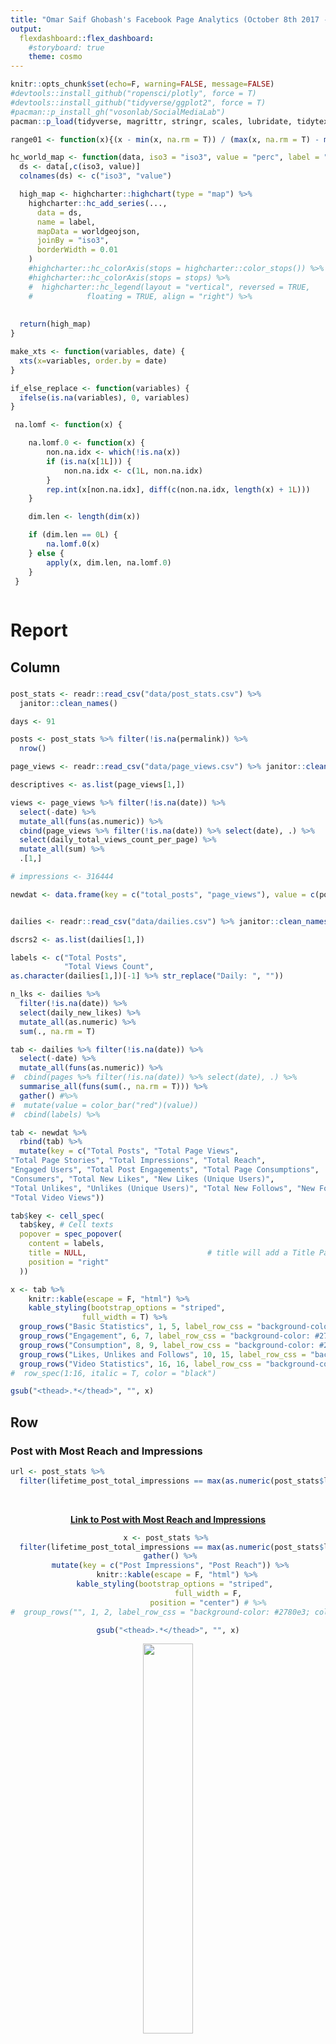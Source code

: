 ```yaml
---
title: "Omar Saif Ghobash's Facebook Page Analytics (October 8th 2017 - January 6th 2018)"
output: 
  flexdashboard::flex_dashboard:
    #storyboard: true
    theme: cosmo
---
```


```r
knitr::opts_chunk$set(echo=F, warning=FALSE, message=FALSE)
#devtools::install_github("ropensci/plotly", force = T)
#devtools::install_github("tidyverse/ggplot2", force = T)
#pacman::p_install_gh("vosonlab/SocialMediaLab")
pacman::p_load(tidyverse, magrittr, stringr, scales, lubridate, tidytext, tidyr, ggthemes, janitor, Rfacebook, plotly, DT, SocialMediaLab, geojsonio, geojsonlint, highcharter, xts, knitr, kableExtra, formattable)

range01 <- function(x){(x - min(x, na.rm = T)) / (max(x, na.rm = T) - min(x, na.rm = T))}

hc_world_map <- function(data, iso3 = "iso3", value = "perc", label = "", ...){
  ds <- data[,c(iso3, value)]
  colnames(ds) <- c("iso3", "value")

  high_map <- highcharter::highchart(type = "map") %>% 
    highcharter::hc_add_series(...,
      data = ds,
      name = label,
      mapData = worldgeojson,
      joinBy = "iso3",
      borderWidth = 0.01
    ) 
    #highcharter::hc_colorAxis(stops = highcharter::color_stops()) %>%  
    #highcharter::hc_colorAxis(stops = stops) %>%
    #  highcharter::hc_legend(layout = "vertical", reversed = TRUE,
    #            floating = TRUE, align = "right") %>% 
   
  
  return(high_map)
}

make_xts <- function(variables, date) {
  xts(x=variables, order.by = date)
}

if_else_replace <- function(variables) {
  ifelse(is.na(variables), 0, variables)
}

 na.lomf <- function(x) {

    na.lomf.0 <- function(x) {
        non.na.idx <- which(!is.na(x))
        if (is.na(x[1L])) {
            non.na.idx <- c(1L, non.na.idx)
        }
        rep.int(x[non.na.idx], diff(c(non.na.idx, length(x) + 1L)))
    }

    dim.len <- length(dim(x))

    if (dim.len == 0L) {
        na.lomf.0(x)
    } else {
        apply(x, dim.len, na.lomf.0)
    }
 }
 
```

Report {data-icon="fa-list"}
=========================================

Column {data-width=200}
-------------------------------------

###

<script>
$(document).ready(function(){
    $('[data-toggle="popover"]').popover(); 
});
</script>

```r
post_stats <- readr::read_csv("data/post_stats.csv") %>% 
  janitor::clean_names() 

days <- 91

posts <- post_stats %>% filter(!is.na(permalink)) %>% 
  nrow()

page_views <- readr::read_csv("data/page_views.csv") %>% janitor::clean_names()

descriptives <- as.list(page_views[1,])

views <- page_views %>% filter(!is.na(date)) %>% 
  select(-date) %>% 
  mutate_all(funs(as.numeric)) %>% 
  cbind(page_views %>% filter(!is.na(date)) %>% select(date), .) %>% 
  select(daily_total_views_count_per_page) %>% 
  mutate_all(sum) %>% 
  .[1,]

# impressions <- 316444

newdat <- data.frame(key = c("total_posts", "page_views"), value = c(posts, views))


dailies <- readr::read_csv("data/dailies.csv") %>% janitor::clean_names()

dscrs2 <- as.list(dailies[1,])

labels <- c("Total Posts", 
            "Total Views Count", 
as.character(dailies[1,])[-1] %>% str_replace("Daily: ", ""))

n_lks <- dailies %>% 
  filter(!is.na(date)) %>% 
  select(daily_new_likes) %>% 
  mutate_all(as.numeric) %>% 
  sum(., na.rm = T)

tab <- dailies %>% filter(!is.na(date)) %>% 
  select(-date) %>% 
  mutate_all(funs(as.numeric)) %>% 
#  cbind(pages %>% filter(!is.na(date)) %>% select(date), .) %>% 
  summarise_all(funs(sum(., na.rm = T))) %>% 
  gather() #%>% 
#  mutate(value = color_bar("red")(value))
#  cbind(labels) %>% 

tab <- newdat %>% 
  rbind(tab) %>% 
  mutate(key = c("Total Posts", "Total Page Views", 
"Total Page Stories", "Total Impressions", "Total Reach", 
"Engaged Users", "Total Post Engagements", "Total Page Consumptions", 
"Consumers", "Total New Likes", "New Likes (Unique Users)", 
"Total Unlikes", "Unlikes (Unique Users)", "Total New Follows", "New Follows (Unique Users)", 
"Total Video Views"))

tab$key <- cell_spec(
  tab$key, # Cell texts
  popover = spec_popover(
    content = labels,
    title = NULL,                           # title will add a Title Panel on top
    position = "right"
  )) 

x <- tab %>% 
    knitr::kable(escape = F, "html") %>%
    kable_styling(bootstrap_options = "striped", 
                full_width = T) %>%
  group_rows("Basic Statistics", 1, 5, label_row_css = "background-color: #2780e3; color: #fff;") %>% 
  group_rows("Engagement", 6, 7, label_row_css = "background-color: #2780e3; color: #fff;") %>% 
  group_rows("Consumption", 8, 9, label_row_css = "background-color: #2780e3; color: #fff;") %>%  
  group_rows("Likes, Unlikes and Follows", 10, 15, label_row_css = "background-color: #2780e3; color: #fff;") %>%   
  group_rows("Video Statistics", 16, 16, label_row_css = "background-color: #2780e3; color: #fff;") #%>%
#  row_spec(1:16, italic = T, color = "black")

gsub("<thead>.*</thead>", "", x)

```



Row {.tabset .tabset-fade}
-------------------------------------

### Post with Most Reach and Impressions


```r
url <- post_stats %>% 
  filter(lifetime_post_total_impressions == max(as.numeric(post_stats$lifetime_post_total_impressions), na.rm = T)) %>% select(permalink)
```

<br>
<center>
[**Link to Post with Most Reach and Impressions**](`r url`)


```r
x <- post_stats %>% 
  filter(lifetime_post_total_impressions == max(as.numeric(post_stats$lifetime_post_total_impressions), na.rm = T)) %>% select(lifetime_post_total_impressions, lifetime_post_total_reach) %>% 
  gather() %>% 
  mutate(key = c("Post Impressions", "Post Reach")) %>% 
    knitr::kable(escape = F, "html") %>%
    kable_styling(bootstrap_options = "striped", 
                  full_width = F,
                  position = "center") # %>%
#  group_rows("", 1, 2, label_row_css = "background-color: #2780e3; color: #fff;")

gsub("<thead>.*</thead>", "", x)
```

<img src = "images/most_reach_post.png" width = "40%" align = "middle"> 
</center>

### Post that Produced Most Stories

```r
url <- post_stats %>% 
  filter(lifetime_post_stories == max(as.numeric(post_stats$lifetime_post_stories), na.rm = T)) %>% select(permalink)
```


<br>
<center>
[**Link to Post that Produced Most Stories**](`r url`)



```r
x <- post_stats %>% 
  filter(lifetime_post_stories == max(as.numeric(post_stats$lifetime_post_stories), na.rm = T)) %>% select(lifetime_post_stories) %>% 
  gather() %>% 
  rbind(data.frame(key = c("likes", "comments"), value = c("783", "30"))) %>% 
  mutate(key = c("Stories Produced by Post", "Total Reactions to Post", "Total Comments")) %>% 
    knitr::kable(escape = F, "html") %>%
    kable_styling(bootstrap_options = "striped", 
                  full_width = F,
                  position = "center") # %>%
#  group_rows("", 1, 2, label_row_css = "background-color: #2780e3; color: #fff;")

gsub("<thead>.*</thead>", "", x)

#post_stats %>% 
#  filter(lifetime_post_stories == max(as.numeric(post_stats$lifetime_post_stories), na.rm = T)) %>% #select(permalink)

```

<img src = "images/most_stories.png" width = "40%" align = "middle"> 
</center>


### Post with Most Consumptions and Consumers

```r
url <- post_stats %>% 
  filter(lifetime_post_consumptions == max(as.numeric(post_stats$lifetime_post_consumptions), na.rm = T)) %>% select(permalink)
```
<br>
<center>
[**Link to Post with Most Consumptions and Consumers**](`r url`)

```r
x <- post_stats %>% 
  filter(lifetime_post_consumptions == max(as.numeric(post_stats$lifetime_post_consumptions), na.rm = T)) %>% select(lifetime_post_consumptions, lifetime_post_consumers) %>% 
  gather() %>% 
  mutate(key = c("Number of Clicks on Post", "The Number of People who Clicked")) %>% 
    knitr::kable(escape = F, "html") %>%
    kable_styling(bootstrap_options = "striped", 
                  full_width = F,
                  position = "center") # %>%
#  group_rows("", 1, 2, label_row_css = "background-color: #2780e3; color: #fff;")

gsub("<thead>.*</thead>", "", x)

#post_stats %>% 
#  filter(lifetime_post_stories == max(as.numeric(post_stats$lifetime_post_stories), na.rm = T)) %>% #select(permalink)

```

<img src = "images/most_consume.png" width = "40%" align = "middle"> 
</center>



### Post with Most Shares

<br>
<center>
[**Link to Post with Most Shares**](https://www.facebook.com/OmarSGhobash/posts/2019727301588989)

```r
load("data/postings.Rdata")

x <- postings %>% 
  filter(shares_count == max(as.numeric(postings$shares_count), na.rm = T)) %>% select(shares_count) %>% 
  gather() %>% 
  mutate(key = c("Total Shares")) %>% 
    knitr::kable(escape = F, "html") %>%
    kable_styling(bootstrap_options = "striped", 
                  full_width = F,
                  position = "center") # %>%
#  group_rows("", 1, 2, label_row_css = "background-color: #2780e3; color: #fff;")

gsub("<thead>.*</thead>", "", x)

#post_stats %>% 
#  filter(lifetime_post_stories == max(as.numeric(post_stats$lifetime_post_stories), na.rm = T)) %>% #select(permalink)

post_likes <- sum(postings$likes_count)
post_comments_count <- sum(postings$comments_count)
```

<img src = "images/shares.png" width = "40%" align = "middle"> 
</center>


Row {data-width=180}
-----------------------------------------------------------------------

### New Page Likes per Day

```r
flexdashboard::valueBox(round(n_lks / days), icon = "fa-thumbs-o-up", color = "#2780e3")
```

### Engaged Users per Day

```r
flexdashboard::valueBox(round(22735 / days), icon = "fa-user", color = "#2780e3")
```


### Reached Users per Day

```r
flexdashboard::valueBox(round(185502 / days), icon = "fa-users", color = "#2780e3")
```



### Posts per Day

```r

flexdashboard::valueBox(round(posts / days), icon = "fa-pencil", color = "#2780e3")
```

### Likes per Post

```r

flexdashboard::valueBox(round(post_likes / posts), icon = "fa-thumbs-o-up", color = "#2780e3")
```



### Comments per Post

```r
flexdashboard::valueBox(round(post_comments_count / posts), icon = "fa-comments", color = "#2780e3")
```



Likes, Follows and Reach by Age and Gender {data-navmenu="Audience by Age and Gender"}
=========================================

Column {.tabset .tabset-fade}
-------------------------------------

###

```r

agender_likes <- readr::read_csv("data/agender_likes.csv") %>% janitor::clean_names()

agenders <- colnames(agender_likes)[-1] %>% str_extract(".......$") 

agenders[7] <- "f_f_65"
agenders[14] <- "m_m_65"
agenders[20] <- "u_u_65"

colnames(agender_likes) <- c("date", agenders)

agender_likes %<>% 
  filter(!is.na(date)) %>% 
  select(-u_13_17, -u_25_34, -u_35_44, -u_45_54, -u_55_64, -u_u_65) %>% 
  gather("agender", "Likes", -date) 

genders <- agender_likes$agender %>% str_split("_") %>% 
  as.data.frame %>% janitor::clean_names()

agender_likes$Gender <- as.character(as_vector(genders[1,]))
agender_likes$Age <- paste0(as.character(as_vector(genders[2,])), "-", as.character(as_vector(genders[3,])))



gg_dat <- agender_likes %>%
  mutate(Age = case_when(
    Age == "f-65" ~ "65+",
    Age == "m-65" ~ "65+",
    TRUE ~ as.character(Age)
  )) %>% 
  mutate(Likes = as.numeric(Likes)) %>% 
  mutate(Likes = ifelse(Gender == "f", -Likes, Likes)) %>% 
  mutate(Gender = ifelse(Gender == "f", "Female", "Male")) %>% 
  mutate(Gender = fct_rev(factor(Gender))) 

gg_plot <- gg_dat %>% 
ggplot(aes(x=Age, y=Likes, fill=Gender)) + 
  geom_bar(stat="identity", position="identity", aes(x=Age, y=Likes, fill=Gender)) + 
  geom_bar(stat="identity", position="identity") + 
  theme(legend.position="bottom") +
  ggthemes::theme_hc() +
  ggthemes::scale_fill_fivethirtyeight() +
  ggtitle("Total Page Likes by Gender and Age") +
  xlab("Age Groups") +
  ylab("Likes") + 
  guides(fill=guide_legend(title="")) + coord_flip()

  plotly::ggplotly(gg_plot, height = 735)  %>%
  layout(legend = list(x = 0.7, y = 0.9, font = list(size = 18)))


```

Column {.tabset .tabset-fade}
-------------------------------------

###

```r

agender_follows <- readr::read_csv("data/agender_follows.csv") %>% janitor::clean_names()

agenders <- colnames(agender_follows)[-1] %>% str_extract(".......$") 

agenders[7] <- "f_f_65"
agenders[14] <- "m_m_65"
agenders[20] <- "u_u_65"

colnames(agender_follows) <- c("date", agenders)

agender_follows %<>% 
  filter(!is.na(date)) %>% 
  select(-u_13_17, -u_25_34, -u_35_44, -u_45_54, -u_55_64, -u_u_65) %>% 
  gather("agender", "Follows", -date) 

genders <- agender_follows$agender %>% str_split("_") %>% 
  as.data.frame %>% janitor::clean_names()

agender_follows$Gender <- as.character(as_vector(genders[1,]))
agender_follows$Age <- paste0(as.character(as_vector(genders[2,])), "-", as.character(as_vector(genders[3,])))



gg_dat <- agender_follows %>%
  mutate(Age = case_when(
    Age == "f-65" ~ "65+",
    Age == "m-65" ~ "65+",
    TRUE ~ as.character(Age)
  )) %>% 
  mutate(Follows = as.numeric(Follows)) %>% 
  mutate(Follows = ifelse(Gender == "f", -Follows, Follows)) %>% 
  mutate(Gender = ifelse(Gender == "f", "Female", "Male")) %>% 
  mutate(Gender = fct_rev(factor(Gender))) 

gg_plot <- gg_dat %>% 
ggplot(aes(x=Age, y=Follows, fill=Gender)) + 
  geom_bar(stat="identity", position="identity", aes(x=Age, y=Follows, fill=Gender)) + 
  geom_bar(stat="identity", position="identity") + 
  theme(legend.position="bottom") +
  ggthemes::theme_hc() +
  ggthemes::scale_fill_fivethirtyeight() +
  ggtitle("Total Page Follows by Gender and Age") +
  xlab("Age Groups") +
  ylab("Follows") + 
  guides(fill=guide_legend(title="")) + coord_flip()

  plotly::ggplotly(gg_plot, height = 735)  %>%
  layout(legend = list(x = 0.7, y = 0.9, font = list(size = 18)))


```

Column {.tabset .tabset-fade}
-------------------------------------

###

```r
daily_reach_demos <- readr::read_csv("data/daily_reach_demos.csv") %>% janitor::clean_names()


agenders <- colnames(daily_reach_demos)[-1] %>% str_extract(".......$") 

agenders[7] <- "f_f_65"
agenders[14] <- "m_m_65"
agenders[20] <- "u_u_65"

colnames(daily_reach_demos) <- c("date", agenders)

daily_reach_demos %<>% 
  filter(!is.na(date)) %>% 
  select(-u_13_17, -u_18_24, -u_25_34, -u_35_44, -u_45_54, -cs_u_65, -u_u_65) %>% 
  gather("agender", "Reach", -date) 

genders <- daily_reach_demos$agender %>% str_split("_") %>% 
  as.data.frame %>% janitor::clean_names()

daily_reach_demos$Gender <- as.character(as_vector(genders[1,]))
daily_reach_demos$Age <- paste0(as.character(as_vector(genders[2,])), "-", as.character(as_vector(genders[3,])))



gg_dat <- daily_reach_demos %>%
  mutate(Age = case_when(
    Age == "f-65" ~ "65+",
    Age == "m-65" ~ "65+",
    TRUE ~ as.character(Age)
  )) %>% 
  mutate(Reach = as.numeric(Reach)) %>% 
  mutate(Reach = ifelse(Gender == "f", -Reach, Reach)) %>% 
  mutate(Gender = ifelse(Gender == "f", "Female", "Male")) %>% 
  mutate(Gender = fct_rev(factor(Gender))) 

gg_plot <- gg_dat %>% 
ggplot(aes(x=Age, y=Reach, fill=Gender)) + 
  geom_bar(stat="identity", position="identity", aes(x=Age, y=Reach, fill=Gender)) + 
  geom_bar(stat="identity", position="identity") + 
  theme(legend.position="bottom") +
  ggthemes::theme_hc() +
  ggthemes::scale_fill_fivethirtyeight() +
  ggtitle("Page Reach by Gender and Age") +
  xlab("Age Groups") +
  ylab("Unique Users") + 
  guides(fill=guide_legend(title="")) + coord_flip()

  plotly::ggplotly(gg_plot, height = 735)  %>%
  layout(legend = list(x = 0.7, y = 0.9, font = list(size = 18)))

```





Facebook Page Likes {data-navmenu="Page Impact"}
=========================================

Column {.tabset .tabset-fade}
-------------------------------------

### Total - Facebook Page Likes

```r
like_offensive <- readr::read_csv("data/like_offensive.csv") %>% janitor::clean_names()

descriptives <- as.list(like_offensive[1,])

like_offensive %<>% filter(!is.na(date)) %>% 
  select(-date) %>% 
  mutate_all(funs(as.numeric)) %>% 
  cbind(like_offensive %>% filter(!is.na(date)) %>% select(date), .)

highchart(type = "stock")  %>%
  #hc_add_series(sent_total, color = "blue") %>% 
  #hc_credits(enabled = TRUE) %>%
  #hc_exporting(enabled = TRUE) 
#  hc_add_series(
#  make_xts(cumsum_reach$daily_total_reach, cumsum_reach$date), 
#  name = "Total Reach", type = "line", color = "darkblue"
#  ) %>% 
  hc_add_series(
  make_xts(like_offensive$lifetime_total_likes, like_offensive$date), 
  name = "Total Likes", type = "area", color = "red"
  ) %>% 
  hc_add_series(
  make_xts(like_offensive$lifetime_total_follows, like_offensive$date), 
  name = "Total Follows", type = "area", color = "green"
  ) %>% 
#  hc_add_series(
#  make_xts(cumsum_reach$daily_viral_reach, cumsum_reach$date), 
#  name = "Total Viral Reach", type = "area", color = "grey"
#  )    %>%
  hc_add_theme(hc_theme_smpl()) %>%
  hc_legend(enabled = T, align = "right", verticalAlign = "top",
            layout = "vertical", x = -50, y = 30, 
            floating = T, itemStyle = list(
            color = 'black',
            fontSize = "13px"
   )) %>% 
  hc_rangeSelector(enabled = T, buttons = list(
    list(type = 'all', text = 'All'),
    list(type = 'month', count = 3, text = '3M'),
    list(type = 'month', count = 2, text = '2M'),
    list(type = 'month', count = 1, text = '1M'),
    list(type = 'week', count = 2, text = '2Wks'),
    list(type = 'week', count = 1, text = '1Wk')
  )) %>% 
  hc_exporting(
    enabled = TRUE
  ) %>% 
  hc_plotOptions(area = list(
    stacking = "normal",
    lineColor = "#666666",
    lineWidth = 1,
    marker = list(
      lineWidth = 1,
      lineColor = "666666"
    )
  ))



```

### Daily - Facebook Page Likes

```r


highchart(type = "stock")  %>%
  #hc_add_series(sent_total, color = "blue") %>% 
  #hc_credits(enabled = TRUE) %>%
  #hc_exporting(enabled = TRUE) 
  hc_add_series(
  make_xts(like_offensive$daily_new_likes, like_offensive$date), 
  name = "Daily New Likes", type = "line", color = "darkblue"
  ) %>% 
  hc_add_series(
  make_xts(like_offensive$daily_unlikes, like_offensive$date), 
  name = "Daily Unlikes", type = "line", color = "red"
  ) %>% 
  hc_add_series(
  make_xts(like_offensive$daily_new_follows, like_offensive$date), 
  name = "Daily New Follows", type = "line", color = "green"
  ) %>% 
  hc_add_series(
  make_xts(like_offensive$daily_new_unfollows, like_offensive$date), 
  name = "Daily Unfollows", type = "line", color = "grey"
  )    %>%
  hc_add_theme(hc_theme_smpl()) %>%
  hc_legend(enabled = T, align = "right", verticalAlign = "top",
            layout = "vertical", x = -50, y = 30, 
            floating = T, itemStyle = list(
            color = 'black',
            fontSize = "13px"
   )) %>% 
  hc_rangeSelector(enabled = T, buttons = list(
    list(type = 'all', text = 'All'),
    list(type = 'month', count = 3, text = '3M'),
    list(type = 'month', count = 2, text = '2M'),
    list(type = 'month', count = 1, text = '1M'),
    list(type = 'week', count = 2, text = '2Wks'),
    list(type = 'week', count = 1, text = '1Wk')
  )) %>% 
  hc_exporting(
    enabled = TRUE
  )

```



Column {data-width=280}
-------------------------------------

### Descriptives

*Click on the Names in the Legend to enable/disable their visualization in the chart*

*Legend:*

**(Daily) Total Likes**

The number of people who have liked your Page (Total Count)

**(Daily) Total Unlikes**

The number of Unlikes of your Page (Total Count)

**(Daily) Total Follows**

The number of people who have liked your Page (Total Count)

**(Daily) Total Unfollows**

The number of Unlikes of your Page (Total Count)



Impressions of Facebook Page {data-navmenu="Page Impact"}
=========================================


Column {.tabset .tabset-fade}
-------------------------------------

### Total - Impressions of Facebook Page

```r

impressions <- readr::read_csv("data/impressions.csv") %>% janitor::clean_names()

descriptives <- as.list(impressions[1,])

impressions %<>% filter(!is.na(date)) %>% 
  select(-date) %>% 
  mutate_all(funs(as.numeric)) %>% 
  cbind(impressions %>% filter(!is.na(date)) %>% select(date), .)

cumsum_impressions <- impressions %>% 
  mutate_if(.predicate = is.numeric, .funs = if_else_replace) %>% 
  mutate_if(.predicate = is.numeric, .funs = cumsum)


highchart(type = "stock")  %>%
  #hc_add_series(sent_total, color = "blue") %>% 
  #hc_credits(enabled = TRUE) %>%
  #hc_exporting(enabled = TRUE) 
#  hc_add_series(
#  make_xts(cumsum_impressions$daily_total_impressions, cumsum_impressions$date), 
#  name = "Total Impressions", type = "line", color = "darkblue"
#  ) %>% 
  hc_add_series(
  make_xts(cumsum_impressions$daily_paid_impressions, cumsum_impressions$date), 
  name = "Total Paid Impressions", type = "area", color = "red"
  ) %>% 
  hc_add_series(
  make_xts(cumsum_impressions$daily_organic_impressions, cumsum_impressions$date), 
  name = "Total Organic Impressions", type = "area", color = "green"
  ) %>% 
  hc_add_series(
  make_xts(cumsum_impressions$daily_viral_impressions, cumsum_impressions$date), 
  name = "Total Viral Impressions", type = "area", color = "grey"
  )    %>%
  hc_add_theme(hc_theme_smpl()) %>%
  hc_legend(enabled = T, align = "right", verticalAlign = "top",
            layout = "vertical", x = -50, y = 30, 
            floating = T, itemStyle = list(
            color = 'black',
            fontSize = "13px"
   )) %>% 
  hc_rangeSelector(enabled = T, buttons = list(
    list(type = 'all', text = 'All'),
    list(type = 'month', count = 3, text = '3M'),
    list(type = 'month', count = 2, text = '2M'),
    list(type = 'month', count = 1, text = '1M'),
    list(type = 'week', count = 2, text = '2Wks'),
    list(type = 'week', count = 1, text = '1Wk')
  )) %>% 
  hc_exporting(
    enabled = TRUE
  ) %>% 
  hc_plotOptions(area = list(
    stacking = "normal",
    lineColor = "#666666",
    lineWidth = 1,
    marker = list(
      lineWidth = 1,
      lineColor = "666666"
    )
  ))



```


### Daily - Impressions of Facebook Page



```r



highchart(type = "stock")  %>%
  #hc_add_series(sent_total, color = "blue") %>% 
  #hc_credits(enabled = TRUE) %>%
  #hc_exporting(enabled = TRUE) 
  hc_add_series(
  make_xts(impressions$daily_total_impressions, impressions$date), 
  name = "Daily Total Impressions", type = "line", color = "darkblue"
  ) %>% 
  hc_add_series(
  make_xts(impressions$daily_paid_impressions, impressions$date), 
  name = "Daily Paid Impressions", type = "line", color = "red"
  ) %>% 
  hc_add_series(
  make_xts(impressions$daily_organic_impressions, impressions$date), 
  name = "Daily Organic Impressions", type = "line", color = "green"
  ) %>% 
  hc_add_series(
  make_xts(impressions$daily_viral_impressions, impressions$date), 
  name = "Daily Viral Impressions", type = "line", color = "grey"
  )    %>%
  hc_add_theme(hc_theme_smpl()) %>%
  hc_legend(enabled = T, align = "right", verticalAlign = "top",
            layout = "vertical", x = -50, y = 30, 
            floating = T, itemStyle = list(
            color = 'black',
            fontSize = "13px"
   )) %>% 
  hc_rangeSelector(enabled = T, buttons = list(
    list(type = 'all', text = 'All'),
    list(type = 'month', count = 3, text = '3M'),
    list(type = 'month', count = 2, text = '2M'),
    list(type = 'month', count = 1, text = '1M'),
    list(type = 'week', count = 2, text = '2Wks'),
    list(type = 'week', count = 1, text = '1Wk')
  )) %>% 
  hc_exporting(
    enabled = TRUE
  )


```

Column {data-width=280}
-------------------------------------

### Descriptives

*Click on the Names in the Legend to enable/disable their visualization in the chart*


*Legend:*

**(Daily) Total Impressions**

The number of impressions seen of any content associated with your Page. (Total Count)

**(Daily) Paid Impressions**

The number of impressions of a Sponsored Story or Ad pointing to your Page. (Total Count)

**(Daily) Organic Impressions**

The number of times your posts were seen in News Feed or ticker or on visits to your Page. These impressions can be by people who have liked your Page and people who haven't. (Total Count)

**(Daily) Viral Impressions**

The number of impressions of a story published by a friend about your Page. These stories include liking your Page, posting to your Page's Wall, liking, commenting on or sharing one of your Page posts, answering a Question you posted, RSVPing to one of your events, mentioning your Page, phototagging your Page or checking in at your Place. (Total Count)


```r
# 
# post_stats <- readr::read_csv("data/post_stats.csv") %>% janitor::clean_names()
# 
# dscrs1 <- as.list(post_stats[1,])
# 
# post_stats %<>% filter(!is.na(permalink)) 
# 
# impressives <- post_stats %>% 
#   select(lifetime_post_total_impressions, 
#          lifetime_post_paid_impressions, 
#          lifetime_post_organic_impressions, 
#          lifetime_post_viral_impressions) %>% 
#   mutate_all(as.numeric) %>% 
#   mutate_all(sum) 

impressives <- cumsum_impressions %>% 
   .[nrow(cumsum_impressions),2:5]

colnames(impressives) <- c("Total Impressions", "Total Paid Impressions", "Total Organic Impressions", "Total Viral Impressions")

impressives %<>% 
#  .[1,] %>% 
  gather() 

colnames(impressives) <- c("Measure", "Total Number (October 8th 2017 - January 6th 2018)")

knitr::kable(impressives)

plot_dat <- impressives[-1,] %>% 
  mutate(perc = round(`Total Number (October 8th 2017 - January 6th 2018)`/sum(`Total Number (October 8th 2017 - January 6th 2018)`)*100,2))



#pos <- c(2, 23, 66) + 5

#cumsum(plot_dat$perc) - (0.5 * plot_dat$perc) - 20



# plot_dat %>% 
# ggplot(aes(x = 1, y = perc, fill = Measure)) + 
#     #geom_bar(position = "fill",stat = "identity") +
#     # or:
#      geom_bar(position = position_fill(), stat = "identity") +
#     scale_y_continuous(labels = percent_format()) +
#   theme_hc() +
# #  viridis::scale_fill_viridis(discrete = T, option = "C") +
#   scale_fill_manual(values = c("#4DD946DF", "#FA3A3AE9", "#616161E0"))  +
# 
#   coord_flip() + 
# #  coord_fixed(xlim = 0.25) +
#   geom_text(data=plot_dat,
#             aes(x = 1, 
#                 y = pos*0.01, 
#                 label = paste0(perc,"%")),
#                size = 4, color = "black") +
#   theme(axis.title.y=element_blank(),
#         axis.title.x=element_blank(),
#         axis.text.y=element_blank(),
#         axis.ticks.y=element_blank(),
#         legend.position = "top") + 
#   guides(fill=guide_legend(title="Impression by Type"))

#plotly::ggplotly(width = 500, height = 200)
  
 ax <- list(
   title = "",
   zeroline = FALSE,
   showline = FALSE,
   showticklabels = FALSE,
   showgrid = FALSE
 )
 
 m <- list(
   l = 10,
   r = 10,
   b = 20,
   t = 30,
   pad = 0
 )
 
 plotly::plot_ly(plot_dat, 
                 x = ~perc, 
                 y = ~1, 
                 orientation = 'h', 
                 type = 'bar',
                 color = ~Measure,
                 text = ~perc, 
                 hoverinfo = 'text') %>% 
 plotly::layout(legend = 
                  list(orientation = 'v'),
                title = "Percentage (%)",
                xaxis = 
                  list(title = ''),
                yaxis = ax,
                barmode = "stack", 
                autosize = F, width = 600, height = 130, margin = m) 

# prc_chart <- post_stats %>% 
#   select(lifetime_post_total_impressions, 
#          lifetime_post_paid_impressions, 
#          lifetime_post_organic_impressions, 
#          lifetime_post_viral_impressions) %>% 
#   mutate_all(as.numeric) %>% 
#   mutate_all(sum) %>% 
#   mutate(lifetime_post_paid_impressions = round(100*lifetime_post_paid_impressions/
#                                                   lifetime_post_total_impressions,2)) %>% 
#   mutate(lifetime_post_organic_impressions = round(100*lifetime_post_organic_impressions/
#                                                      lifetime_post_total_impressions,2)) %>% 
#   mutate(lifetime_post_viral_impressions = round(100*lifetime_post_viral_impressions/
#                                                    lifetime_post_total_impressions,2)) %>% 
#   select(-lifetime_post_total_impressions)
# 
# 
# colnames(prc_chart) <- c("Daily Paid Impressions", "Daily Organic Impressions", "Daily Viral # Impressions")
# 
# prc_chart %<>% 
#   .[1,] 
# 
# 
# 
# 
#  highchart() %>%
#   hc_xAxis(categories = "%",
#            title = "Percentages") %>% 
#   hc_add_series(data = prc_chart$`Daily Organic Impressions`,
#                 name = "Daily Organic Impressions") %>%   
#   hc_add_series(data = prc_chart$`Daily Paid Impressions`,
#                 name = "Daily Paid Impressions") %>%  
#   hc_add_series(data = prc_chart$`Daily Viral Impressions`,
#                 name = "Daily Viral Impressions") %>%    
#   hc_chart(type = "bar") %>%
#   hc_plotOptions(series = list(stacking = "percent")) %>%
#   hc_yAxis(title = list(text = "Percentage")) %>%
#   hc_legend(reversed = TRUE) %>% 
#   hc_add_theme(hc_theme_smpl()) %>% 
#   hc_size(300, 200)  %>%
#   hc_legend(enabled = T, align = "center", verticalAlign = "top",
#             layout = "vertical"
#    )
 
```




Reach of Facebook Page  {data-navmenu="Page Impact"}
=========================================

Column {.tabset .tabset-fade}
-------------------------------------

### Total - Impressions of Facebook Page

```r
reach <- readr::read_csv("data/reach.csv") %>% janitor::clean_names()

descriptives <- as.list(reach[1,])

reach %<>% filter(!is.na(date)) %>% 
  select(-date) %>% 
  mutate_all(funs(as.numeric)) %>% 
  cbind(reach %>% filter(!is.na(date)) %>% select(date), .)

cumsum_reach <- reach %>% 
  mutate_if(.predicate = is.numeric, .funs = if_else_replace) %>% 
  mutate_if(.predicate = is.numeric, .funs = cumsum)


highchart(type = "stock")  %>%
  #hc_add_series(sent_total, color = "blue") %>% 
  #hc_credits(enabled = TRUE) %>%
  #hc_exporting(enabled = TRUE) 
#  hc_add_series(
#  make_xts(cumsum_reach$daily_total_reach, cumsum_reach$date), 
#  name = "Total Reach", type = "line", color = "darkblue"
#  ) %>% 
  hc_add_series(
  make_xts(cumsum_reach$daily_paid_reach, cumsum_reach$date), 
  name = "Total Paid Reach", type = "area", color = "red"
  ) %>% 
  hc_add_series(
  make_xts(cumsum_reach$daily_organic_reach, cumsum_reach$date), 
  name = "Total Organic Reach", type = "area", color = "green"
  ) %>% 
  hc_add_series(
  make_xts(cumsum_reach$daily_viral_reach, cumsum_reach$date), 
  name = "Total Viral Reach", type = "area", color = "grey"
  )    %>%
  hc_add_theme(hc_theme_smpl()) %>%
  hc_legend(enabled = T, align = "right", verticalAlign = "top",
            layout = "vertical", x = -50, y = 30, 
            floating = T, itemStyle = list(
            color = 'black',
            fontSize = "13px"
   )) %>% 
  hc_rangeSelector(enabled = T, buttons = list(
    list(type = 'all', text = 'All'),
    list(type = 'month', count = 3, text = '3M'),
    list(type = 'month', count = 2, text = '2M'),
    list(type = 'month', count = 1, text = '1M'),
    list(type = 'week', count = 2, text = '2Wks'),
    list(type = 'week', count = 1, text = '1Wk')
  )) %>% 
  hc_exporting(
    enabled = TRUE
  ) %>% 
  hc_plotOptions(area = list(
    stacking = "normal",
    lineColor = "#666666",
    lineWidth = 1,
    marker = list(
      lineWidth = 1,
      lineColor = "666666"
    )
  ))



```

### Daily - Reach of Facebook Page

```r


highchart(type = "stock")  %>%
  #hc_add_series(sent_total, color = "blue") %>% 
  #hc_credits(enabled = TRUE) %>%
  #hc_exporting(enabled = TRUE) 
  hc_add_series(
  make_xts(reach$daily_total_reach, reach$date), 
  name = "Daily Total Reach", type = "line", color = "darkblue"
  ) %>% 
  hc_add_series(
  make_xts(reach$daily_paid_reach, reach$date), 
  name = "Daily Paid Reach", type = "line", color = "red"
  ) %>% 
  hc_add_series(
  make_xts(reach$daily_organic_reach, reach$date), 
  name = "Daily Organic Reach", type = "line", color = "green"
  ) %>% 
  hc_add_series(
  make_xts(reach$daily_viral_reach, reach$date), 
  name = "Daily Viral Reach", type = "line", color = "grey"
  )    %>%
  hc_add_theme(hc_theme_smpl()) %>%
  hc_legend(enabled = T, align = "right", verticalAlign = "top",
            layout = "vertical", x = -50, y = 30, 
            floating = T, itemStyle = list(
            color = 'black',
            fontSize = "13px"
   )) %>% 
  hc_rangeSelector(enabled = T, buttons = list(
    list(type = 'all', text = 'All'),
    list(type = 'month', count = 3, text = '3M'),
    list(type = 'month', count = 2, text = '2M'),
    list(type = 'month', count = 1, text = '1M'),
    list(type = 'week', count = 2, text = '2Wks'),
    list(type = 'week', count = 1, text = '1Wk')
  )) %>% 
  hc_exporting(
    enabled = TRUE
  )

```

Column {data-width=280}
-------------------------------------

### Descriptives

*Click on the Names in the Legend to enable/disable their visualization in the chart*

*Legend:*

**(Daily) Total Reach**

The number of people who have seen any content associated with your Page. (Unique Users)

**(Daily) Paid Reach**

The number of people who saw a sponsored story or ad pointing to your Page. (Unique Users)

**(Daily) Organic Reach**

The number of people who visited your Page, or saw your Page or one of its posts in news feed or ticker. These can be people who have liked your Page and people who haven't. (Unique Users)

**(Daily) Viral Reach**

The number of people who saw your Page or one of its posts from a story shared by a friend. These stories include liking your Page, posting to your Page's timeline, liking, commenting on or sharing one of your Page posts, answering a question you posted, responding to one of your events, mentioning your Page, tagging your Page in a photo or checking in at your location. (Unique Users)

```r
reaching <- cumsum_reach %>% 
   .[nrow(cumsum_reach),2:5]

colnames(reaching) <- c("Total Reach", "Total Paid Reach", "Total Organic Reach", "Total Viral Reach")

reaching %<>% 
#  .[1,] %>% 
  gather() 

colnames(reaching) <- c("Measure", "Total Number (October 8th 2017 - January 6th 2018)")

knitr::kable(reaching)

plot_dat <- reaching[-1,] %>% 
  mutate(perc = round(`Total Number (October 8th 2017 - January 6th 2018)`/sum(`Total Number (October 8th 2017 - January 6th 2018)`)*100,2))



#pos <- c(2, 23, 66) + 5

#cumsum(plot_dat$perc) - (0.5 * plot_dat$perc) - 20
  
 ax <- list(
   title = "",
   zeroline = FALSE,
   showline = FALSE,
   showticklabels = FALSE,
   showgrid = FALSE
 )
 
 m <- list(
   l = 10,
   r = 10,
   b = 20,
   t = 30,
   pad = 0
 )
 
 plotly::plot_ly(plot_dat, 
                 x = ~perc, 
                 y = ~1, 
                 orientation = 'h', 
                 type = 'bar',
                 color = ~Measure,
                 text = ~perc, 
                 hoverinfo = 'text') %>% 
 plotly::layout(legend = 
                  list(orientation = 'v'),
                title = "Percentage (%)",
                xaxis = 
                  list(title = ''),
                yaxis = ax,
                barmode = "stack", 
                autosize = F, width = 600, height = 130, margin = m) 
```


Consumers and Consumption  {data-navmenu="Page Impact"}
=========================================

Column {.tabset .tabset-fade}
-------------------------------------

### Total - Consumers and Consumption on Facebook Page

```r
pages <- readr::read_csv("data/pages.csv") %>% janitor::clean_names()

dscrs2 <- as.list(pages[1,])

pages %<>% filter(!is.na(date)) %>% 
  select(-date) %>% 
  mutate_all(funs(as.numeric)) %>% 
  cbind(pages %>% filter(!is.na(date)) %>% select(date), .)

cumsums <- pages %>% 
  mutate_if(.predicate = is.numeric, .funs = if_else_replace) %>% 
  mutate_if(.predicate = is.numeric, .funs = cumsum)


highchart(type = "stock")  %>%
  #hc_add_series(sent_total, color = "blue") %>% 
  #hc_credits(enabled = TRUE) %>%
  #hc_exporting(enabled = TRUE) 
  hc_add_series(
  make_xts(cumsums$daily_page_consumptions, cumsums$date), 
  name = "Total Page Consumptions", type = "area", color = "red"
  ) %>% 
  hc_add_series(
  make_xts(cumsums$daily_total_consumers, cumsums$date), 
  name = "Total Consumers", type = "area", color = "green"
  ) %>% 
  hc_add_theme(hc_theme_smpl()) %>%
  hc_legend(enabled = T, align = "right", verticalAlign = "top",
            layout = "vertical", x = -50, y = 30, 
            floating = T, itemStyle = list(
            color = 'black',
            fontSize = "13px"
   )) %>% 
  hc_rangeSelector(enabled = T, buttons = list(
    list(type = 'all', text = 'All'),
    list(type = 'month', count = 3, text = '3M'),
    list(type = 'month', count = 2, text = '2M'),
    list(type = 'month', count = 1, text = '1M'),
    list(type = 'week', count = 2, text = '2Wks'),
    list(type = 'week', count = 1, text = '1Wk')
  )) %>% 
  hc_exporting(
    enabled = TRUE
  ) %>% 
  hc_plotOptions(area = list(
    stacking = "normal",
    lineColor = "#666666",
    lineWidth = 1,
    marker = list(
      lineWidth = 1,
      lineColor = "666666"
    )
  ))


```

### Daily - Consumers and Consumption on Facebook Page

```r

highchart(type = "stock")  %>%
  #hc_add_series(sent_total, color = "blue") %>% 
  #hc_credits(enabled = TRUE) %>%
  #hc_exporting(enabled = TRUE) 
  hc_add_series(
  make_xts(pages$daily_page_consumptions, pages$date), 
  name = "Daily Page Consumptions", type = "line", color = "red"
  ) %>% 
  hc_add_series(
  make_xts(pages$daily_total_consumers, pages$date), 
  name = "Daily Total Consumers", type = "area", color = "green"
  ) %>% 
  hc_add_theme(hc_theme_smpl()) %>%
  hc_legend(enabled = T, align = "right", verticalAlign = "top",
            layout = "vertical", x = -50, y = 30, 
            floating = T, itemStyle = list(
            color = 'black',
            fontSize = "13px"
   )) %>% 
  hc_rangeSelector(enabled = T, buttons = list(
    list(type = 'all', text = 'All'),
    list(type = 'month', count = 3, text = '3M'),
    list(type = 'month', count = 2, text = '2M'),
    list(type = 'month', count = 1, text = '1M'),
    list(type = 'week', count = 2, text = '2Wks'),
    list(type = 'week', count = 1, text = '1Wk')
  )) %>% 
  hc_exporting(
    enabled = TRUE
  )
```

Column {data-width=180}
-------------------------------------

### Descriptives

*Click on the Names in the Legend to enable/disable their visualization in the chart*

*Legend:*

**(Daily) Page Consumptions**

The number of clicks on any of your content. Stories generated without clicks on page content (e.g., liking the page in Timeline) are not included. (Total Count)

**(Daily) Page Consumers**

The number of people who clicked on any of your content. Stories that are created without clicking on Page content (ex, liking the Page from timeline) are not included. (Unique Users)


```r
pages <- readr::read_csv("data/pages.csv") %>% janitor::clean_names()

dscrs2 <- as.list(pages[1,])

pages %<>% filter(!is.na(date)) %>% 
  select(-date) %>% 
  mutate_all(funs(as.numeric)) %>% 
  cbind(pages %>% filter(!is.na(date)) %>% select(date), .)



highchart() %>% 
  hc_xAxis(categories = lubridate::as_date(pages$date)) %>% 
  hc_add_series(name = "Daily Page Stories", data = pages$daily_page_stories, color = "red") %>% 
  hc_add_series(name = "Daily Total Impressions", data = pages$daily_total_impressions, color = "red") %>% 
  hc_add_series(name = "Daily Total Reach", data = pages$daily_total_reach, color = "red") %>% 
  hc_add_series(name = "Daily Total Consumers", data = pages$daily_total_consumers, color = "red") %>% 
  hc_add_series(name = "Daily Page Consumptions", data = pages$daily_page_consumptions) %>% 
  hc_add_series(name = "Daily Post Engagements", data = pages$daily_post_engagements) %>%
  hc_add_series(name = "Daily Page Engaged Users", data = pages$daily_page_engaged_users) %>%
  hc_add_series(name = "Daily New Likes", data = pages$daily_new_likes) %>%
  hc_add_series(name = "Daily Unlikes", data = pages$daily_unlikes) %>%
  hc_add_series(name = "Daily New Follows", data = pages$daily_new_follows) %>%
  hc_add_series(name = "Daily Total Video Views", data = pages$daily_new_follows) %>%
  hc_add_theme(hc_theme_smpl()) %>%
  hc_legend(align = "right", verticalAlign = "top",
            layout = "vertical", x = -40, y = 80, 
            floating = T, itemStyle = list(
            color = 'black',
            fontSize = "13px"
   )) #%>% 
#  hc_rangeSelector(enabled = T, buttons = list(
#    list(type = 'all', text = 'All'),
#    list(type = 'month', count = 1, text = 'Month'),
#    list(type = 'week', count = 2, text = '2 Weeks'),
#    list(type = 'week', count = 1, text = '1 Week'),
#    list(type = 'day', count = 3, text = '3 Days')
#  ))


# highchart() %>% 
#   hc_chart(type = "line") %>% 
#   hc_add_series_df_tidy(data = dat, group = grp, values = value)

  
```

Engagement and Engaged Users  {data-navmenu="Page Impact"}
=========================================

Column {.tabset .tabset-fade}
-------------------------------------

### Total - Engagement and Engaged Users on Facebook Page

```r


dscrs2 <- as.list(pages[1,])




highchart(type = "stock")  %>%
  #hc_add_series(sent_total, color = "blue") %>% 
  #hc_credits(enabled = TRUE) %>%
  #hc_exporting(enabled = TRUE) 
  hc_add_series(
  make_xts(cumsums$daily_post_engagements, cumsums$date), 
  name = "Page Engagement", type = "area", color = "red"
  ) %>% 
  hc_add_series(
  make_xts(cumsums$daily_page_engaged_users, cumsums$date), 
  name = "Total Engagers", type = "area", color = "green"
  ) %>% 
  hc_add_theme(hc_theme_smpl()) %>%
  hc_legend(enabled = T, align = "right", verticalAlign = "top",
            layout = "vertical", x = -50, y = 30, 
            floating = T, itemStyle = list(
            color = 'black',
            fontSize = "13px"
   )) %>% 
  hc_rangeSelector(enabled = T, buttons = list(
    list(type = 'all', text = 'All'),
    list(type = 'month', count = 3, text = '3M'),
    list(type = 'month', count = 2, text = '2M'),
    list(type = 'month', count = 1, text = '1M'),
    list(type = 'week', count = 2, text = '2Wks'),
    list(type = 'week', count = 1, text = '1Wk')
  )) %>% 
  hc_exporting(
    enabled = TRUE
  ) %>% 
  hc_plotOptions(area = list(
    stacking = "normal",
    lineColor = "#666666",
    lineWidth = 1,
    marker = list(
      lineWidth = 1,
      lineColor = "666666"
    )
  ))



```

### Daily - Engagement and Engaged Users on Facebook Page

```r

highchart(type = "stock")  %>%
  #hc_add_series(sent_total, color = "blue") %>% 
  #hc_credits(enabled = TRUE) %>%
  #hc_exporting(enabled = TRUE) 
  hc_add_series(
  make_xts(pages$daily_post_engagements, pages$date), 
  name = "Page Engagement", type = "line", color = "red"
  ) %>% 
  hc_add_series(
  make_xts(pages$daily_page_engaged_users, pages$date), 
  name = "Total Engagers", type = "area", color = "green"
  ) %>% 
  hc_add_theme(hc_theme_smpl()) %>%
  hc_legend(enabled = T, align = "right", verticalAlign = "top",
            layout = "vertical", x = -50, y = 30, 
            floating = T, itemStyle = list(
            color = 'black',
            fontSize = "13px"
   )) %>% 
  hc_rangeSelector(enabled = T, buttons = list(
    list(type = 'all', text = 'All'),
    list(type = 'month', count = 3, text = '3M'),
    list(type = 'month', count = 2, text = '2M'),
    list(type = 'month', count = 1, text = '1M'),
    list(type = 'week', count = 2, text = '2Wks'),
    list(type = 'week', count = 1, text = '1Wk')
  )) %>% 
  hc_exporting(
    enabled = TRUE
  )
```

Column {data-width=180}
-------------------------------------

### Descriptives

*Click on the Names in the Legend to enable/disable their visualization in the chart*

*Legend:*

**(Daily) Page Engagement**

The number of times people have engaged with your posts through like, comments and shares and more.

**(Daily) Page Engaged Users**

The number of people who engaged with your Page. Engagement includes any click or story created. (Unique Users).


Video Views on Facebook Page  {data-navmenu="Page Impact"}
=========================================

Column {.tabset .tabset-fade}
-------------------------------------

### Total - Video Views on Facebook Page

```r

videos_views <- readr::read_csv("data/videos_views.csv") %>% janitor::clean_names()

descriptives <- as.list(videos_views[1,])

videos_views %<>% filter(!is.na(date)) %>% 
  select(-date) %>% 
  mutate_all(funs(as.numeric)) %>% 
  cbind(reach %>% filter(!is.na(date)) %>% select(date), .)

cumsum_video <- videos_views %>% 
  mutate_if(.predicate = is.numeric, .funs = if_else_replace) %>% 
  mutate_if(.predicate = is.numeric, .funs = cumsum)


highchart(type = "stock")  %>%
  #hc_add_series(sent_total, color = "blue") %>% 
  #hc_credits(enabled = TRUE) %>%
  #hc_exporting(enabled = TRUE) 
#  hc_add_series(
#  make_xts(cumsum_reach$daily_total_reach, cumsum_reach$date), 
#  name = "Total Reach", type = "line", color = "darkblue"
#  ) %>% 
  hc_add_series(
  make_xts(cumsum_video$daily_total_promoted_views, cumsum_video$date), 
  name = "Total Promoted Video Views", type = "area", color = "red"
  ) %>% 
  hc_add_series(
  make_xts(cumsum_video$daily_total_organic_views, cumsum_video$date), 
  name = "Total Organic Video Views", type = "area", color = "green"
  )    %>%
  hc_add_theme(hc_theme_smpl()) %>%
  hc_legend(enabled = T, align = "right", verticalAlign = "top",
            layout = "vertical", x = -50, y = 30, 
            floating = T, itemStyle = list(
            color = 'black',
            fontSize = "13px"
   )) %>% 
  hc_rangeSelector(enabled = T, buttons = list(
    list(type = 'all', text = 'All'),
    list(type = 'month', count = 3, text = '3M'),
    list(type = 'month', count = 2, text = '2M'),
    list(type = 'month', count = 1, text = '1M'),
    list(type = 'week', count = 2, text = '2Wks'),
    list(type = 'week', count = 1, text = '1Wk')
  )) %>% 
  hc_exporting(
    enabled = TRUE
  ) %>% 
  hc_plotOptions(area = list(
    stacking = "normal",
    lineColor = "#666666",
    lineWidth = 1,
    marker = list(
      lineWidth = 1,
      lineColor = "666666"
    )
  ))



```

### Daily - Video Views on Facebook Page

```r


highchart(type = "stock")  %>%
  #hc_add_series(sent_total, color = "blue") %>% 
  #hc_credits(enabled = TRUE) %>%
  #hc_exporting(enabled = TRUE) 
  hc_add_series(
  make_xts(videos_views$daily_total_video_views, videos_views$date), 
  name = "Daily Total Views", type = "line", color = "darkblue"
  ) %>% 
  hc_add_series(
  make_xts(videos_views$daily_total_promoted_views, videos_views$date), 
  name = "Daily Promoted Video Views", type = "line", color = "red"
  ) %>% 
  hc_add_series(
  make_xts(videos_views$daily_total_organic_views, videos_views$date), 
  name = "Daily Organic Video Views", type = "line", color = "green"
  ) %>% 
  hc_add_theme(hc_theme_smpl()) %>%
  hc_legend(enabled = T, align = "right", verticalAlign = "top",
            layout = "vertical", x = -50, y = 30, 
            floating = T, itemStyle = list(
            color = 'black',
            fontSize = "13px"
   )) %>% 
  hc_rangeSelector(enabled = T, buttons = list(
    list(type = 'all', text = 'All'),
    list(type = 'month', count = 3, text = '3M'),
    list(type = 'month', count = 2, text = '2M'),
    list(type = 'month', count = 1, text = '1M'),
    list(type = 'week', count = 2, text = '2Wks'),
    list(type = 'week', count = 1, text = '1Wk')
  )) %>% 
  hc_exporting(
    enabled = TRUE
  )

```



Column {data-width=280}
-------------------------------------

### Descriptives

*Click on the Names in the Legend to enable/disable their visualization in the chart*

*Legend:*

**(Daily) Total Video Views**

Total number of times videos have been viewed for more than 3 seconds. (Total Count).

**(Daily) Promoted Video Views**

Number of times a promoted video has been viewed for more than 3 seconds (Total Count).

**(Daily) Organic Videos**

Number of times a video has been viewed due to organic reach (Total Count)

```r
viewing <- cumsum_video %>% 
   .[nrow(cumsum_video),2:4]

colnames(viewing) <- c("Total Video Views", "Total Promoted Video Views", "Total Organic Video Views")

viewing %<>% 
#  .[1,] %>% 
  gather() 

colnames(viewing) <- c("Measure", "Total Number (October 8th 2017 - January 6th 2018)")

knitr::kable(viewing)

plot_dat <- viewing[-1,] %>% 
  mutate(perc = round(`Total Number (October 8th 2017 - January 6th 2018)`/sum(`Total Number (October 8th 2017 - January 6th 2018)`)*100,2))



#pos <- c(2, 23, 66) + 5

#cumsum(plot_dat$perc) - (0.5 * plot_dat$perc) - 20
  
 ax <- list(
   title = "",
   zeroline = FALSE,
   showline = FALSE,
   showticklabels = FALSE,
   showgrid = FALSE
 )
 
 m <- list(
   l = 10,
   r = 10,
   b = 20,
   t = 30,
   pad = 0
 )
 
 plotly::plot_ly(plot_dat, 
                 x = ~perc, 
                 y = ~1, 
                 orientation = 'h', 
                 type = 'bar',
                 color = ~Measure,
                 text = ~perc, 
                 hoverinfo = 'text') %>% 
 plotly::layout(legend = 
                  list(orientation = 'v'),
                title = "Percentage (%)",
                xaxis = 
                  list(title = ''),
                yaxis = ax,
                barmode = "stack", 
                autosize = F, width = 600, height = 130, margin = m) 
```






Total Page Likes {data-navmenu="Maps"}
=========================================


```r

cntry_likes <- readr::read_csv("data/cntry_likes.csv") %>% janitor::clean_names()

city_likes <- readr::read_csv("data/city_likes.csv")


city_likes <- city_likes %>% filter(!is.na(Date))# %>% 
 # select(-Date)

cities_likes <- colnames(city_likes) %>% str_replace("Lifetime Likes by City - ", "")

library(ggmap) 

#gg_codes <- geocode(cities_likes)
#
#cities_likes %<>% 
#  cbind(gg_codes) 
#
#colnames(cities_likes) <- c("city", "lon", "lat")
#cities_likes <- cities_likes[-1,]
#save(cities_likes, file ="data/cities_likes.Rdata")

load("data/cities_likes.Rdata")

city_likes %<>%  
  mutate(`Lifetime Likes by City - 6 October City, Giza Governorate, Egypt` = as.numeric(`Lifetime Likes by City - 6 October City, Giza Governorate, Egypt`)) %>% 
  mutate_if(.predicate = is.numeric, .funs =  na.lomf) %>% 
  .[nrow(city_likes),] %>% 
  gather("city",  "likes", -Date) %>% 
  select(-Date) %>% 
  mutate(likes = as.numeric(likes)) %>% 
#  group_by(city) %>% 
#  summarise(reach = sum(reach, na.rm = T)) %>% 
  mutate(city = colnames(city_likes %>%  select(-Date)) %>% str_replace("Lifetime Likes by City - ", "")) %>% 
  left_join(cities_likes, by = "city") %>% 
  rename(z = likes) %>% 
  rename(name = city)


#dscrs4 <- as.list(cntry_likes[1,])

stops <- data.frame(
  q = 0:5/5,
  #c = viridis::viridis(6, option = "A"),
  c = c(#"#f7fcf5",
#"#e5f5e0",
#"#c7e9c0",
"#a1d99b",
    "#74c476",
    "#41ab5d",
"#238b45",
"#006d2c",
"#00441b"),
  stringsAsFactors = FALSE
) %>% highcharter::list_parse2()

cntry_likes %<>% filter(!is.na(date)) 

cntry <- colnames(cntry_likes)[-1] %>% str_extract("..$") %>% 
  countrycode::countrycode("iso2c", "country.name") 

#cntry[134] <- "Kosovo"

cntry <- c("date", cntry)

colnames(cntry_likes) <- cntry

cntry_likes %<>% 
  mutate(`United Arab Emirates` = as.numeric(`United Arab Emirates`)) %>% 
  mutate_if(.predicate = is.numeric, .funs =  na.lomf) %>% 
  .[nrow(cntry_likes),]


cntry_likes %<>% 
  gather("cntry", "likes", -date) %>% 
  mutate(likes = as.numeric(likes)) %>% 
  mutate(iso3 = countrycode::countrycode(cntry, "country.name", "iso3c"))

total <- 10981 #cntry_likes %>% select(likes) %>% sum()

cntry_likes %>% 
  select(iso3, likes) %>% 
#  group_by(iso3) %>% 
#  summarize(follows = sum(follows, na.rm = T)) %>% 
  hc_world_map(
    iso3 = "iso3", 
    value = "likes",
    nullColor = "lightgrey",
                borderWidth = 0
  ) %>%
  highcharter::hc_colorAxis(stops = stops) %>%
  highcharter::hc_title(
    text = paste0("Total Page Likes (",total, " on January 6th 2018)")
  ) %>% 
  highcharter::hc_subtitle(text = "Based on Data from Omar Saif Ghobash's Facebook page.") %>%
#  highcharter::hc_credits(enabled = TRUE, text = "Based on Data from Omar Saif Ghobash's Facebook page") %>% 
  highcharter::hc_add_theme(highcharter::hc_theme_smpl()) %>% 
  highcharter::hc_mapNavigation(enabled = TRUE) %>% 
  hc_add_series(data = na.omit(city_likes), type = "mapbubble",
                minSize = 0, maxSize = 30,
                name = "City") %>% 
  hc_exporting(
    enabled = TRUE
  )




```

Total Page Follows  {data-navmenu="Maps"}
=========================================


```r
cntry_follows <- readr::read_csv("data/cntry_follows.csv") %>% janitor::clean_names()

city_follows <- readr::read_csv("data/city_follows.csv")


city_follows <- city_follows %>% filter(!is.na(Date))# %>% 
 # select(-Date)
# 
# cities_follows <- colnames(city_follows) %>% str_replace("Lifetime Follows by City - ", "")
# 
# library(ggmap) 
# 
# gg_codes <- geocode(cities_follows)
# 
# cities_follows %<>% 
#   cbind(gg_codes) 
# 
# colnames(cities_follows) <- c("city", "lon", "lat")
# cities_follows <- cities_follows[-1,]
# save(cities_follows, file ="data/cities_follows.Rdata")

load("data/cities_follows.Rdata")

city_follows %<>%  
  mutate(`Lifetime Follows by City - 6 October City, Giza Governorate, Egypt` = as.numeric(`Lifetime Follows by City - 6 October City, Giza Governorate, Egypt`)) %>% 
  mutate_if(.predicate = is.numeric, .funs =  na.lomf) %>% 
  .[nrow(city_follows),] %>% 
  gather("city",  "follows", -Date) %>% 
  select(-Date) %>% 
  mutate(follows = as.numeric(follows)) %>% 
#  group_by(city) %>% 
#  summarise(reach = sum(reach, na.rm = T)) %>% 
  mutate(city = colnames(city_follows %>%  select(-Date)) %>% str_replace("Lifetime Follows by City - ", "")) %>% 
  left_join(cities_follows, by = "city") %>% 
  rename(z = follows) %>% 
  rename(name = city)


cntry_follows %<>% filter(!is.na(date)) 

cntry <- colnames(cntry_follows)[-1] %>% str_extract("..$") %>% 
  countrycode::countrycode("iso2c", "country.name") 

#cntry[134] <- "Kosovo"

cntry <- c("date", cntry)

colnames(cntry_follows) <- cntry



cntry_follows %<>% 
  mutate(`United Arab Emirates` = as.numeric(`United Arab Emirates`)) %>% 
  mutate_if(.predicate = is.numeric, .funs =  na.lomf) %>% 
  .[nrow(cntry_follows),]


cntry_follows %<>% 
  gather("cntry", "follows", -date) %>% 
  mutate(follows = as.numeric(follows)) %>% 
  mutate(iso3 = countrycode::countrycode(cntry, "country.name", "iso3c"))

total <- 11047 #cntry_follows %>% select(follows) %>%  sum()

cntry_follows %>% 
  select(iso3, follows) %>% 
#  group_by(iso3) %>% 
#  summarize(follows = sum(follows, na.rm = T)) %>% 
  hc_world_map(
    iso3 = "iso3", 
    value = "follows",
    nullColor = "lightgrey",
                borderWidth = 0
  ) %>%
  highcharter::hc_colorAxis(stops = stops) %>%
  highcharter::hc_title(
    text = paste0("Total Page Follows (",total, " on January 6th 2018)")
  ) %>% 
  highcharter::hc_subtitle(text = "Based on Data from Omar Saif Ghobash's Facebook page.") %>%
#  highcharter::hc_credits(enabled = TRUE, text = "Based on Data from Omar Saif Ghobash's Facebook page") %>% 
  highcharter::hc_add_theme(highcharter::hc_theme_smpl()) %>% 
  highcharter::hc_mapNavigation(enabled = TRUE) %>% 
  hc_add_series(data = na.omit(city_follows), type = "mapbubble",
                minSize = 0, maxSize = 30,
                name = "City") %>% 
  hc_exporting(
    enabled = TRUE
  ) 



```

Total Page Reach {data-navmenu="Maps" data-commentary-width=560}
=========================================



```r
cntry_daily_reach <- readr::read_csv("data/cntry_daily_reach.csv") %>% janitor::clean_names()

# dscrs3 <- as.list(cntry_daily_reach[1,])

cntry_daily_reach %<>% filter(!is.na(date)) 

cntry <- colnames(cntry_daily_reach)[-1] %>% str_extract("..$") %>% 
  countrycode::countrycode("iso2c", "country.name") 

cntry[134] <- "Kosovo"

cntry <- c("date", cntry)

colnames(cntry_daily_reach) <- cntry

cntry_daily_reach %<>% 
  gather("cntry", "reach", -date) %>% 
  mutate(reach = as.numeric(reach)) %>% 
  group_by(cntry) %>% 
  summarise(reach = sum(reach, na.rm = T)) %>% 
  mutate(reach = ifelse(is.nan(reach), NA, reach)) %>% 
  mutate(
    iso3 = countrycode::countrycode(
      cntry, 
      origin = "country.name", 
      destination = "iso3c"))

```

```r

# weekly <- cntry_daily_reach %>% 
#   mutate(wks = lubridate::week(date)) %>% 
#   group_by(wks) %>% 
#   arrange(date) %>% 
#   slice(1) %>% 
#   select(date, wks)
# 
# cntry_weekly_reach <- cntry_daily_reach %>% 
#   mutate(wks = lubridate::week(date)) %>% 
#   group_by(wks, cntry) %>% 
#   summarise(reach = sum(reach, na.rm = T)) %>% 
#   mutate(reach = ifelse(is.nan(reach), NA, reach)) %>% 
#   left_join(weekly, by = "wks") %>% 
#   mutate(
#     iso3 = countrycode::countrycode(
#       cntry, 
#       origin = "country.name", 
#       destination = "iso3c"))
```

```r

data(worldgeojson, package = "highcharter")

city_daily_reach <- readr::read_csv("data/city_daily_reach.csv") 

city_daily_reach <- city_daily_reach %>% filter(!is.na(Date)) #%>% 
  #select(-Date)

cities <- city_daily_reach %>% select(-Date) %>% 
        colnames() %>% str_replace("Daily Reach by City - ", "")

#devtools::install_github("geonames","barryrowlingson")

GNsearch_all <- function(x) {  
  res <- geonames::GNsearch(q=x, username = "favstats")  
  return(bind_rows(res[1,])) 
}

#gg_codes <- stringi::stri_enc_toutf8(cities) %>% 
#  map(GNsearch_all) %>% bind_rows()
#
#cities %<>% 
#  cbind(gg_codes) 
#

#cities <- gg_codes %>% 
#  select(name, lng, lat) 

#colnames(cities) <- c("city", "lon", "lat")
#
#save(cities, file = "data/cities.Rdata")

#save(gg_codes, file = "data/gg_codes.Rdata")
load("data/gg_codes.Rdata")

cities <- gg_codes %>% 
  cbind(cities)


load("data/cities.Rdata")

city_daily_reach %<>% 
  gather("name",  "reach", -Date) %>% 
  select(-Date) %>% 
  mutate(reach = as.numeric(reach)) %>% 
  group_by(name) %>% 
  summarise(reach = sum(reach, na.rm = T)) %>% 
  mutate(name = cities$name) %>% 
  left_join(cities, by = "name")  %>% 
  rename(z = reach) %>% 
  mutate(name = case_when(
    name == "Rye" ~ "New York",
    TRUE ~ name
  ))

city_daily_reach %>% 
  mutate(iso3 = countrycode::countrycode(countryName, "country.name", "iso3c")) %>% 
  select(iso3, z) %>% 
  na.omit() %>% 
  group_by(iso3) %>% 
  summarise(z = sum(z, na.rm = T)) %>% 
  left_join(cntry_daily_reach, by = "iso3") %>% 
  mutate(reach = z + reach) %>% 
  select(iso3, reach) %>% 
  group_by(iso3) %>% 
  summarize(reach = sum(reach, na.rm = T)) %>% 
  hc_world_map(
    iso3 = "iso3", 
    value = "reach",
    nullColor = "lightgrey",
                borderWidth = 0
  ) %>%
  highcharter::hc_colorAxis(stops = stops) %>%
  highcharter::hc_title(
    text = "Total Page Reach (October 8th 2017 - January 6th 2018)"
  ) %>% 
  highcharter::hc_subtitle(text = "Based on Data from Omar Saif Ghobash's Facebook page. (Unique users (N = 185.502)") %>%
#  highcharter::hc_credits(enabled = TRUE, text = "Based on Data from Omar Saif Ghobash's Facebook page") %>% 
  highcharter::hc_add_theme(highcharter::hc_theme_smpl()) %>% 
  highcharter::hc_mapNavigation(enabled = TRUE)  %>% 
  hc_add_series(data = na.omit(city_daily_reach %>% 
                                 rename(lon = lng) %>% 
                                 mutate(name = paste(name, "| ", 
                                                     adminName1, "| ", 
                                                     countryName)) %>% 
                                 select(name, lon, lat, z)), type = "mapbubble",
                minSize = 0, maxSize = 30,
                name = "City") %>% 
  hc_exporting(
    enabled = TRUE
  ) 



```




```r

city_daily_reach <- readr::read_csv("data/city_daily_reach.csv") 

city_daily_reach <- city_daily_reach %>% filter(!is.na(Date))# %>% 
 # select(-Date)

cities <- colnames(city_daily_reach) %>% str_replace("Daily Reach by City - ", "")

library(ggmap) 
#
#gg_codes <- geocode(cities)
#
#cities %<>% 
#  cbind(gg_codes) 
#
#colnames(cities) <- c("city", "lon", "lat")
#
#save(cities, file ="cities.Rdata")

load("cities.Rdata")

city_daily_reach %<>% 
  gather("city",  "reach", -Date) %>% 
  select(-Date) %>% 
  mutate(reach = as.numeric(reach)) %>% 
  group_by(city) %>% 
  summarise(reach = sum(reach, na.rm = T)) %>% 
  mutate(city = colnames(city_daily_reach %>%  select(-Date)) %>% str_replace("Daily Reach by City - ", "")) %>% 
  left_join(cities, by = "city")

#save(city_daily_reach, file = "data/city_daily_reach.Rdata")

```

```r
library(geojsonio)

data(worldgeojson, package = "highcharter")
class(worldgeojson)
## [1] "json"     "geo_json"


reach_geojson <- geojson_json(city_daily_reach, lat = "lat", lon = "lon")
class(reach_geojson)
## [1] "json"     "geo_json"

highchart(type = "map") %>%
  hc_add_series(mapData = worldgeojson, showInLegend = FALSE) %>%
  hc_add_series(data = reach_geojson, type = "mappoint",
                dataLabels = list(enabled = FALSE),
                name = "Airports", tooltip = list(pointFormat = "{point.name}")) 


hcmap() %>% 
  hc_add_series(data = city_daily_reach, type = "mapbubble",
                minSize = 0, maxSize = 30,
                name = "City") 


```

